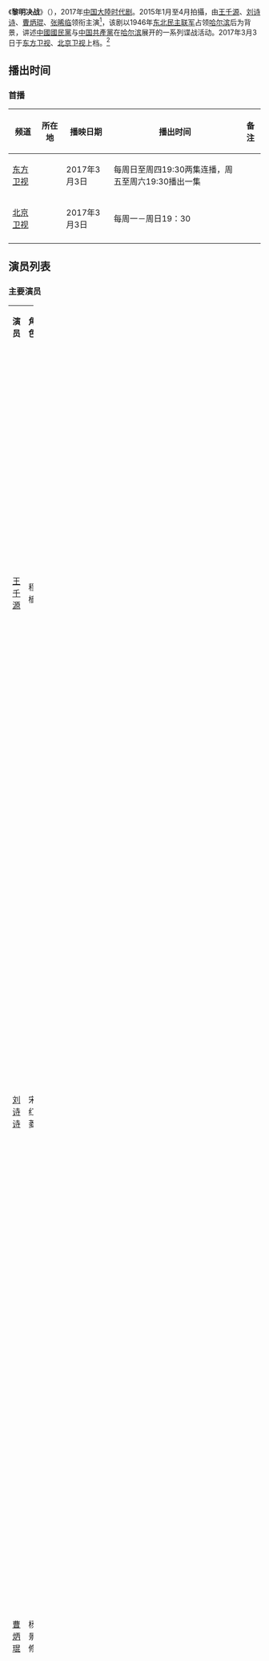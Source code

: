 {{Infobox Television
| show_name            = 黎明决战
| original_name        = The Battle At Dawn
| image                = 
| caption              = 
| show_name_2          = 
| genre                = [[时代剧|时代剧]]
| format               = 
| creator              = 
| developer            = 
| writer               = 林和平、何可可
| director             = 刘江
| creative_director= 
| presenter            =   
| starring             ={{Nowrap begin}}[[王千源|王千源]]、[[刘诗诗|刘诗诗]]、[[曹炳琨|曹炳琨]]、[[张晞临|张晞临]]{{Nowrap end}}
| judges               = 
| voices               = 
| narrated             = 
| theme_music_composer = 
| opentheme            = 
| endtheme             = 
| composer             = 
| country              = {{PRC}}<!--CHN-->
| language             = [[汉语普通话|汉语普通话]]
| num_seasons          = <!-- or num_series -->
| num_episodes         = 31集
| list_episodes        = 
| slogan               =
| executive_producer   = 
| supervising_producer =
| producer             = 
| editor               = 
| location             = 
| cinematography       =
| camera               = 
| runtime              = 45分钟
| company              = {{Nowrap begin}}北京春秋鸿文化投资股份有限公司{{Nowrap end}}
| distributor          = 
| channel              = [[东方卫视|东方卫视]]
| picture_format       = 
| audio_format         = 
| first_run            = {{PRC}}<!--CHN-->
| first_aired          = {{start date|2017|03|03}}
| last_aired           = {{end date|2017|3|19}}
| channel_1            = [[北京卫视|北京卫视]]
| picture_format_1     = 
| audio_format_1       = 
| first_run_1          = {{PRC}}<!--CHN-->
| first_aired_1        = {{start date|2017|03|03}}
| last_aired_1         = {{end date|2017|3|19}}
| status               = 
| preceded_by          = 
| followed_by          = 
| related              = 
| website              = 
| production_website   = 
}}
《'''黎明决战'''》（{{lang-en|'''''The Battle At Dawn'''''}}），2017年[[中国大陸|中国大陸]][[时代剧|时代剧]]。2015年1月至4月拍攝，由[[王千源|王千源]]、[[刘诗诗|刘诗诗]]、[[曹炳琨|曹炳琨]]、[[张晞临|张晞临]]领衔主演<ref>{{Cite web |url=http://ent.sina.com.cn/v/m/2017-03-02/doc-ifycaafm4745958.shtml |title=《黎明决战》刘诗诗玩转女特工 凌厉眼神杀惊众人 |accessdate=2017-03-02 |archive-date=2017-03-02 |archive-url=https://web.archive.org/web/20170302053146/http://ent.sina.com.cn/v/m/2017-03-02/doc-ifycaafm4745958.shtml |dead-url=no }}</ref>，该剧以1946年[[东北民主联军|东北民主联军]]占领[[哈尔滨|哈尔滨]]后为背景，讲述[[中國國民黨|中國國民黨]]与[[中国共產黨|中国共產黨]]在[[哈尔滨|哈尔滨]]展开的一系列谍战活动。2017年3月3日于[[东方卫视|东方卫视]]、[[北京卫视|北京卫视]]上档。<ref>{{Cite web |url=http://ent.sina.com.cn/v/m/2017-02-22/doc-ifyarrcf5353859.shtml |title=《黎明决战》定档3月3日 王千源刘诗诗开火对决 |accessdate=2017-03-02 |archive-date=2017-03-03 |archive-url=https://web.archive.org/web/20170303050543/http://ent.sina.com.cn/v/m/2017-02-22/doc-ifyarrcf5353859.shtml |dead-url=no }}</ref>

== 播出时间 ==
{{Note24hUTC+8}}
=== 首播 ===
{| class="wikitable" style="text-align:center"
|-
!频道||所在地||播映日期||播出时间||备注
|-
|[[东方卫视|东方卫视]]||{{CHNML}}||2017年3月3日||每周日至周四19:30两集连播，周五至周六19:30播出一集||
|-
|[[北京卫视|北京卫视]]||{{CHNML}}||2017年3月3日||每周一－周日19：30||
|-
|}
==演员列表==
=== 主要演员 ===
{|class="wikitable" width="100%" style="text-align:center"
|- style="background:green; color:snow" align=center
|width="12%"|'''演员''' || width="12%"|'''角色''' ||'''介绍'''
|-
|[[王千源|王千源]]||程樯||align=left|哈尔滨市公安局长，宋红菱的昔日恋人。充满正义之气，睿智沉稳。为重整哈尔滨秩序，争取民众的信任，采取一系列措施，整治一批伪满时期的汉奸和卖国商人。
|-
|[[刘诗诗|刘诗诗]]||宋红菱||align=left|哈尔滨工商总会会长宋博洋的女儿，军统派驻到哈尔滨的上校特派员，为了任务和搭档杨景修假扮夫妻。在执行任务的过程中，宋红菱邂逅昔日恋人程樯，自此展开一段特殊年代的情感虐恋纠葛。
|-
|[[曹炳琨|曹炳琨]]||杨景修||align=left|军统特工，外形儒雅，心狠手辣，为达目的不择手段。一直喜欢着搭档宋红菱，接受上级的安排和宋红菱假扮夫妻执行任务，内心比较阴暗，心里除了任务就是宋红菱。
|-
|[[张晞临|张晞临]]||金宇轩||align=left|前伪满特务机关少将，虽然是反派特工，不过内心有自己的准则，亦正亦邪。金宇轩手里有日军战败撤退时，遗留在哈尔滨的一批军火。狡猾的他同时与程樯领导下的公安局和宋红菱领导下的滨江组进行接触，企图获得更大的利益。
|}

=== 其他演员 ===
{|class="wikitable" width="100%" style="text-align:center"
|- style="background:green; color:snow" align=center
|width="12%"|'''演员''' || width="12%"|'''角色''' ||'''介绍'''
|-
|[[李梦|李梦]]||宋玉菡||align=left|哈尔滨工商总会会长宋博洋的二女儿，宋红菱妹妹，报社记者。单纯可爱，凡事都没有想那么多，只为了心里的理想和坚持的信仰而努力着，后加入了共产党。
|-
|[[任正斌|任正斌]]||赵麓为||align=left|哈尔滨公安局副局长，伪满留用人员。他是亦奸亦邪的老滑头、老油条，一直都是两方势力不得罪，很懂处世之道和自保之法，经常帮倒忙。
|-
|[[田小洁|田小洁]]||关浩天||align=left|
|-
|[[王紫齐|王紫齐]]||汤文璟||align=left|程墙的老部下，同时也是程墙在延安最优秀的学生。通讯专家，负责密码发报档案管理。小城市的知识分子。她为人乐观开朗、温婉贤淑，颇有大家闺秀的气质。
|-
|[[谢紫一|谢紫一]]||周雅露||align=left|哈尔滨金宝楼头牌，脑子灵光，虽是风尘女子，但又不甘于“寂寞”。在一个机缘巧合下获取重要情报，后因为贩卖情报，敲诈勒索而得罪军统。
|-
|[[寒青|寒青]]||吴铮||align=left|
|-
|[[刚毅_(演员)|刚毅]]||石明喜||align=left|
|-
|[[王绘春|王绘春]]||宋博洋||align=left|哈尔滨工商总会会长，宋紅菱、宋玉菡之父
|-
|[[屠洪刚|屠洪刚]]||楚鹏飞||align=left|新編第二十七軍軍長
|}

== 电视剧歌曲 ==
{{tracklist
| collapsed       = 
| headline        = 
| extra_column    = 演唱
| total_length    = 
| all_writing     = 
| all_lyrics      = 
| all_music       =
| title1         = 《贝加尔湖畔》
| note1          = 主题曲
| writer1        = 
| lyrics1        = [[李健|李健]]
| music1         = 李健
| extra1         = [[孙楠|孙楠]]、[[张碧晨|张碧晨]]
| length1        = 
}}

== 收视率 ==
{{收视率表格
| 收视地区 = {{CHN}}
| 表格宽度 = 100%
| 標題背景顏色 = #F0E68C
| 标题字体颜色 = black
| 字号 = 95%
| 多频道 = yes
| 频道 = 东方衛視
| 频道1 = 北京衛視
| 首播 = yes
| 数据来源 = CSM52
| 表格列数 = 14
| 表格形式 = 2
| 备注 = yes
| 备注宽度 =30%
}}
|-
| 1-2 || {{FULLDATE|time=2017-3-3}} ||0.43||1.267||13||0.603||1.775||8|| align="left" | 东方《东方看大剧》收视0.268，份额0.77
|-
| 3 || {{FULLDATE|time=2017-3-4}} ||0.407||1.181||11||0.762||2.212||3|| align="left" | 
|-
| 4-5 || {{FULLDATE|time=2017-3-5}} ||0.44||1.249||10||0.8||2.27||3|| align="left" | 
|-
| 6-7 || {{FULLDATE|time=2017-3-6}} ||0.452||1.353||13||0.759||2.27||5|| align="left" | 东方《东方看大剧》收视0.298，份额0.931
|-
| 8-9 || {{FULLDATE|time=2017-3-7}} ||0.525||1.569||12||0.673||2.008||9|| align="left" | 东方《东方看大剧》收视0.393，份额1.19
|-
| 10-11 || {{FULLDATE|time=2017-3-8}} ||0.44||1.349||15||0.71||2.175||8|| align="left" | 
|-
| 12-13 || {{FULLDATE|time=2017-3-9}} ||0.449||1.341||14||0.785||2.341||4|| align="left" | 
|-
| 14-15 || {{FULLDATE|time=2017-3-10}} ||0.441||1.278||13||0.817||2.364||4|| align="left" | 东方《东方看大剧》收视0.316，份额0.916
|-
| 16 || {{FULLDATE|time=2017-3-11}} ||0.366||1.094||15||0.816||2.427||4|| align="left" | 
|-
| 17-18 || {{FULLDATE|time=2017-3-12}} ||0.45||1.238||11||0.919||2.559||5|| align="left" | 
|-
| 19-20 || {{FULLDATE|time=2017-3-13}} ||0.478||1.41||12||0.875||2.599||3|| align="left" | 
|-
| 21-22 || {{FULLDATE|time=2017-3-14}} ||0.448||1.342||15||0.903||2.7||3|| align="left" | 东方《东方看大剧》收视0.378，份额1.14
|-
| 23-24 || {{FULLDATE|time=2017-3-15}} ||0.484||1.432||11||0.843||2.489||2|| align="left" | 东方《东方看大剧》收视0.483，份额1.446
|-
| 25-26 || {{FULLDATE|time=2017-3-16}} ||0.54||1.62||10||0.866||2.593||2|| align="left" | 數據缺海口、三亞<br>东方《东方看大剧》收视0.453，份额1.399
|-
| 27-28 || {{FULLDATE|time=2017-3-17}} ||0.496||1.463||10||0.797||2.349||3|| align="left" | 东方《东方看大剧》收视0.35，份额1.02
|-
| 29 || {{FULLDATE|time=2017-3-18}} ||0.527||1.602||10||0.933||2.843||2|| align="left" | 
|-
| 30-31 || {{FULLDATE|time=2017-3-19}} ||0.567||1.622||10||0.892||2.55||2|| align="left" | 
|-
!colspan="2"|平均收視||0.47||1.39||{{n/a}}||0.802||2.36||{{n/a}}|| align="left" | 
{{收视率表格/End
|同時段節目 = #*[[CCTV-1|CCTV-1]]：《[[大秦帝國之崛起|大秦帝國之崛起]]》／《[[热血尖兵|热血尖兵]]》
#*[[CCTV-8|CCTV-8]]：《[[破晓_(电视剧)|破晓]]》／《[[青島往事|青島往事]]》（重播）
#*[[湖南卫视|湖南]]：《[[因为遇见你|因为遇见你]]》
#*[[浙江衛視|浙江]]、[[江苏卫视|江苏]]：《[[雞毛飛上天|雞毛飛上天]]》
| CSM = yes
| CCTV = yes
| 其他备注 = 
# 资料来源：[http://weibo.com/tvthings 卫视这些事儿]
}}

==参考资料==
{{Reflist}}
== 外部链接 ==
* {{Weibo|limingjuezhan}}
== 电视节目的变迁 ==
{{電視節目的變遷
|電視台={{CHN}} [[东方卫视|东方卫视]] 
|播放檔次=梦想剧场
|節目名稱=黎明决战<br>（2017年3月3日－2017年3月19日）
|上一節目=[[三生三世十里桃花_(电视剧)|三生三世十里桃花]]<br>（2017年1月30日－2017年3月1日）
|下一節目=[[剃刀边缘|剃刀边缘]]<br>（2017年3月20日－2017年4月14日）
|2電視台={{CHN}} [[北京卫视|北京卫视]] 
|2播放檔次= 品质剧场
|2節目名稱=黎明决战<br>（2017年3月3日－2017年3月19日）
|2上一節目=[[大唐荣耀|大唐荣耀]]<br>（2017年1月30日－2017年3月1日）
|2下一節目=[[剃刀边缘|剃刀边缘]]<br>（2017年3月20日－2017年4月14日）
}}
{{东方卫视电视剧}}
{{北京卫视电视剧}}
{{DEFAULTSORT:li}}
[[Category:中國偶像劇|Category:中國偶像劇]]
[[Category:中文連續劇|Category:中文連續劇]]
[[Category:2017年中國電視劇集|Category:2017年中國電視劇集]]
[[Category:黑龙江民国时期背景电视剧|Category:黑龙江民国时期背景电视剧]]
[[Category:第二次国共内战题材电视剧|Category:第二次国共内战题材电视剧]]